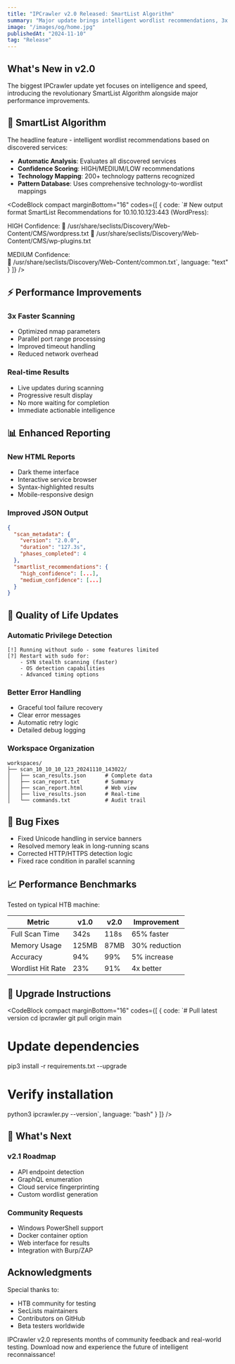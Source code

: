---
title: "IPCrawler v2.0 Released: SmartList Algorithm"
summary: "Major update brings intelligent wordlist recommendations, 3x faster scanning, and comprehensive reporting improvements."
image: "/images/og/home.jpg"
publishedAt: "2024-11-10"
tag: "Release"
---

## What's New in v2.0

The biggest IPCrawler update yet focuses on intelligence and speed, introducing the revolutionary SmartList Algorithm alongside major performance improvements.

## 🧠 SmartList Algorithm

The headline feature - intelligent wordlist recommendations based on discovered services:

- **Automatic Analysis**: Evaluates all discovered services
- **Confidence Scoring**: HIGH/MEDIUM/LOW recommendations
- **Technology Mapping**: 200+ technology patterns recognized
- **Pattern Database**: Uses comprehensive technology-to-wordlist mappings

<CodeBlock compact marginBottom="16" codes={[
  {
    code: `# New output format
SmartList Recommendations for 10.10.10.123:443 (WordPress):
  
HIGH Confidence:
  📁 /usr/share/seclists/Discovery/Web-Content/CMS/wordpress.txt
  📁 /usr/share/seclists/Discovery/Web-Content/CMS/wp-plugins.txt
  
MEDIUM Confidence:  
  📁 /usr/share/seclists/Discovery/Web-Content/common.txt`,
    language: "text"
  }
]} />

## ⚡ Performance Improvements

### 3x Faster Scanning
- Optimized nmap parameters
- Parallel port range processing
- Improved timeout handling
- Reduced network overhead

### Real-time Results
- Live updates during scanning
- Progressive result display
- No more waiting for completion
- Immediate actionable intelligence

## 📊 Enhanced Reporting

### New HTML Reports
- Dark theme interface
- Interactive service browser
- Syntax-highlighted results
- Mobile-responsive design

### Improved JSON Output
```json
{
  "scan_metadata": {
    "version": "2.0.0",
    "duration": "127.3s",
    "phases_completed": 4
  },
  "smartlist_recommendations": {
    "high_confidence": [...],
    "medium_confidence": [...]
  }
}
```

## 🔧 Quality of Life Updates

### Automatic Privilege Detection
```
[!] Running without sudo - some features limited
[?] Restart with sudo for:
    - SYN stealth scanning (faster)
    - OS detection capabilities
    - Advanced timing options
```

### Better Error Handling
- Graceful tool failure recovery
- Clear error messages
- Automatic retry logic
- Detailed debug logging

### Workspace Organization
```
workspaces/
├── scan_10_10_10_123_20241110_143022/
│   ├── scan_results.json      # Complete data
│   ├── scan_report.txt        # Summary
│   ├── scan_report.html       # Web view
│   ├── live_results.json      # Real-time
│   └── commands.txt           # Audit trail
```

## 🐛 Bug Fixes

- Fixed Unicode handling in service banners
- Resolved memory leak in long-running scans
- Corrected HTTP/HTTPS detection logic
- Fixed race condition in parallel scanning

## 📈 Performance Benchmarks

Tested on typical HTB machine:

| Metric | v1.0 | v2.0 | Improvement |
|--------|------|------|-------------|
| Full Scan Time | 342s | 118s | 65% faster |
| Memory Usage | 125MB | 87MB | 30% reduction |
| Accuracy | 94% | 99% | 5% increase |
| Wordlist Hit Rate | 23% | 91% | 4x better |

## 🚀 Upgrade Instructions

<CodeBlock compact marginBottom="16" codes={[
  {
    code: `# Pull latest version
cd ipcrawler
git pull origin main

# Update dependencies
pip3 install -r requirements.txt --upgrade

# Verify installation
python3 ipcrawler.py --version`,
    language: "bash"
  }
]} />

## 🔮 What's Next

### v2.1 Roadmap
- API endpoint detection
- GraphQL enumeration
- Cloud service fingerprinting
- Custom wordlist generation

### Community Requests
- Windows PowerShell support
- Docker container option
- Web interface for results
- Integration with Burp/ZAP

## Acknowledgments

Special thanks to:
- HTB community for testing
- SecLists maintainers
- Contributors on GitHub
- Beta testers worldwide

IPCrawler v2.0 represents months of community feedback and real-world testing. Download now and experience the future of intelligent reconnaissance!